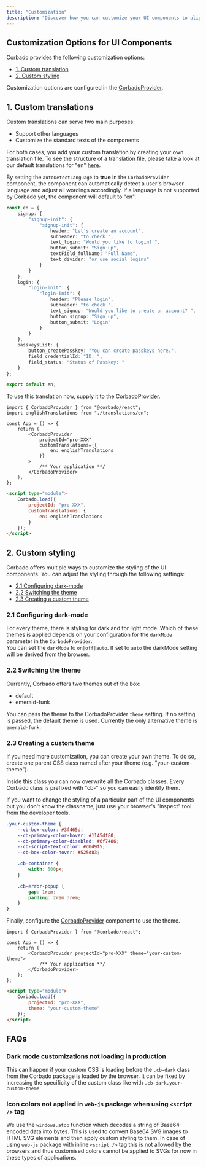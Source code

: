 ```yaml
---
title: "Customization"
description: "Discover how you can customize your UI components to align with your preferences and needs."
---
```


## Customization Options for UI Components

Corbado provides the following customization options:

-   [1. Custom translation](/frontend-integration/ui-components/customization#1-custom-translations)
-   [2. Custom styling](/frontend-integration/ui-components/customization#2-custom-styling)

Customization options are configured in the [CorbadoProvider](/frontend-integration/ui-components/corbadoprovider).

## 1. Custom translations

Custom translations can serve two main purposes:

-   Support other languages
-   Customize the standard texts of the components

For both cases, you add your custom translation by creating your own translation file. To see the structure of a translation file, please take a look at our default translations for "en" [here](https://github.com/corbado/javascript/blob/develop/packages/shared-ui/src/i18n/en.json).

By setting the `autoDetectLanguage` to **true** in the `CorbadoProvider` component, the component can automatically detect a user's browser language and adjust all wordings accordingly.
If a language is not supported by Corbado yet, the component will default to "en".

```typescript Custom Translations
const en = {
    signup: {
        "signup-init": {
            "signup-init": {
                header: "Let's create an account",
                subheader: "to check ",
                text_login: "Would you like to login? ",
                button_submit: "Sign up",
                textField_fullName: "Full Name",
                text_divider: "or use social logins"
            }
        }
    },
    login: {
        "login-init": {
            "login-init": {
                header: "Please login",
                subheader: "to check ",
                text_signup: "Would you like to create an account? ",
                button_signup: "Sign up",
                button_submit: "Login"
            }
        }
    },
    passkeysList: {
        button_createPasskey: "You can create passkeys here.",
        field_credentialId: "ID: ",
        field_status: "Status of Passkey: "
    }
};

export default en;
```

To use this translation now, supply it to the [CorbadoProvider](/frontend-integration/ui-components/corbadoprovider).

<CodeGroup>

```tsx React
import { CorbadoProvider } from "@corbado/react";
import englishTranslations from "./translations/en";

const App = () => {
    return (
        <CorbadoProvider
            projectId="pro-XXX"
            customTranslations={{
                en: englishTranslations
            }}
        >
            /** Your application **/
        </CorbadoProvider>
    );
};
```

```html VanillaJS
<script type="module">
    Corbado.load({
        projectId: "pro-XXX",
        customTranslations: {
            en: englishTranslations
        }
    });
</script>
```

</CodeGroup>

## 2. Custom styling

Corbado offers multiple ways to customize the styling of the UI components. You can adjust the styling through the following settings:

-   [2.1 Configuring dark-mode](/frontend-integration/ui-components/customization#2-1-configuring-darkmode)
-   [2.2 Switching the theme](/frontend-integration/ui-components/customization#2-2-switching-the-theme)
-   [2.3 Creating a custom theme](/frontend-integration/ui-components/customization#2-3-creating-a-custom-theme)

### 2.1 Configuring dark-mode

For every theme, there is styling for dark and for light mode. Which of these themes is applied depends on your configuration for the `darkMode` parameter in the `CorbadoProvider`.<br/> You can set the `darkMode` to `on|off|auto`. If set to `auto` the darkMode setting will be derived from the browser.

### 2.2 Switching the theme

Currently, Corbado offers two themes out of the box:

-   default
-   emerald-funk

You can pass the theme to the CorbadoProvider `theme` setting. If no setting is passed, the default theme is used.
Currently the only alternative theme is `emerald-funk`.

### 2.3 Creating a custom theme

If you need more customization, you can create your own theme. To do so, create one parent CSS class named after your theme (e.g. "your-custom-theme").

Inside this class you can now overwrite all the Corbado classes. Every Corbado class is prefixed with "cb-" so you can easily identify them.

<Tip>
    If you want to change the styling of a particular part of the UI components
    but you don't know the classname, just use your browser's "inspect" tool
    from the developer tools.
</Tip>

```css Custome Theme
.your-custom-theme {
    --cb-box-color: #3f465d;
    --cb-primary-color-hover: #1145df80;
    --cb-primary-color-disabled: #6f7486;
    --cb-script-text-color: #d0d9f5;
    --cb-box-color-hover: #525d83;

    .cb-container {
        width: 500px;
    }

    .cb-error-popup {
        gap: 1rem;
        padding: 2rem 3rem;
    }
}
```

Finally, configure the [CorbadoProvider](/frontend-integration/ui-components/corbadoprovider) component to use the theme.

<CodeGroup>

```tsx React
import { CorbadoProvider } from "@corbado/react";

const App = () => {
    return (
        <CorbadoProvider projectId="pro-XXX" theme="your-custom-theme">
            /** Your application **/
        </CorbadoProvider>
    );
};
```

```html VanillaJS
<script type="module">
    Corbado.load({
        projectId: "pro-XXX",
        theme: "your-custom-theme"
    });
</script>
```

</CodeGroup>

## FAQs

### Dark mode customizations not loading in production

This can happen if your custom CSS is loading before the `.cb-dark` class from the Corbado package is loaded by the browser. It can be fixed by increasing the specificity of the custom class like with `.cb-dark.your-custom-theme`

### Icon colors not applied in `web-js` package when using `<script />` tag

We use the `windows.atob` function which decodes a string of Base64-encoded data into bytes. This is used to convert Base64 SVG images to HTML SVG elements and then apply custom styling to them.
In case of using `web-js` package with inline `<script />` tag this is not allowed by the browsers and thus customised colors cannot be applied to SVGs for now in these types of applications.
